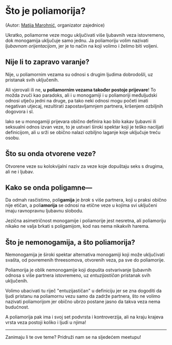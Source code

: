 
<Prose>

# Što je poliamorija?

(Autor: [Matija Marohnić](https://www.facebook.com/silvenon/), organizator zajednice)

Ukratko, poliamorne veze mogu uključivati više ljubavnih veza istovremeno, dok monogamija uključuje samo jednu. Ja poliamoriju volim nazivati _ljubavnom orijentacijom_, jer je to način na koji volimo i želimo biti voljeni.

## Nije li to zapravo varanje?

Nije, u poliamornim vezama su odnosi s drugim ljudima dobrodošli, uz pristanak svih uključenih.

Ali vjerovali ili ne, **u poliamornim vezama također postoje prijevare**! To možda zvuči kao paradoks, ali i u monogamiji i u poliamoriji međuljudski odnosi utječu jedni na druge, pa tako neki odnosi mogu početi imati negativan utjecaj, rezultirati zapostavljamnjem partnera, kršenjem ozbiljnih dogovora i sl.

Iako se u monogamiji prijevara obično definira kao bilo kakav ljubavni ili seksualni odnos izvan veze, to je ustvari široki spektar koji je teško naciljati definicijom, ali u srži se obično nalazi ozbiljno laganje koje uključuje treću osobu.

## Što su onda otvorene veze?

Otvorene veze su kolokvijalni naziv za veze koje dopuštaju seks s drugima, ali ne i ljubav.

## Kako se onda poligamne—

Da odmah rasčistimo, poli**gamija** je _brak_ s više partnera, koji u praksi obično nije etičan, a poli**amorija** se odnosi na etične veze u kojima svi uključeni imaju ravnopravnu ljubavnu slobodu.

Jezična asimetričnost monogamije i poliamorije jest nesretna, ali poliamoriju nikako ne valja brkati s poligamijom, kod nas nema nikakvih harema.

## Što je nemonogamija, a što poliamorija?

Nemonogamija je široki spektar alternativa monogamiji koji može uključivati svašta, od povremenih threesomova, otvorenih veza, pa sve do poliamorije.

Poliamorija je oblik nemonogamije koji dopušta ostvarivanje ljubavnih odnosa s više partnera istovremeno, uz _entuzijastičan_ pristanak svih uključenih.

Volimo ubacivati tu riječ "entuzijastičan" u definiciju jer se zna dogoditi da ljudi pristanu na poliamornu vezu samo da zadrže partnera, što ne volimo nazivati poliamorijom jer obično ubrzo postane jasno da takva veza nema budućnost.

A poliamorija pak ima i svoj set podvrsta i kontroverzija, ali na kraju krajeva vrsta veza postoji koliko i ljudi u njima!

---

Zanimaju li te ove teme? Pridruži nam se na <Link to="/meetups">sljedećem meetupu</Link>!

</Prose>

